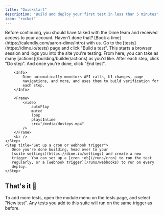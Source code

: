 ```yaml
---
title: "Quickstart"
description: "Build and deploy your first test in less than 5 minutes"
icon: "rocket"
---
```


<Note>
  Before continuing, you should have talked with the Dime team and received
  access to your account. Haven't done that? [Book a
  time](https://calendly.com/aaron-dime/intro) with us.
</Note>

<Steps titleSize="h3">
    <Step title="Start the builder">
        Go to the [tests](https://dime.io/tests) page and click 
        "Build a test". This starts a browser session and logs you
        into the site you're testing.
    </Step>
    <Step title="Define test steps">
        From here, you can take as many [actions](/building/builder/actions)
        as you'd like. After each step, click "Do step". And once you're
        done, click "End test".

        <Info>
            Dime automatically monitors API calls, UI changes, page
            navigations, and more, and uses them to build verification for
            each step.
        </Info>

        <Frame>
            <video
                autoPlay
                muted
                loop
                playsInline
                src="/media/dosteps.mp4"
            />
        </Frame>
        <br />
    </Step>
    <Step title="Set up a cron or webhook trigger">
       Once you're done building, head over to your
       [suite settings](https://dime.io/settings) and create a new
       trigger. You can set up a [cron job](/runs/cron) to run the test
       regularly, or a [webhook trigger](/runs/webhooks) to run on every
       deploy.
    </Step>

</Steps>

## That's it 🎉

To add more tests, open the module menu <Icon icon="ellipsis-vertical" />
on the tests page, and select "New test". Any tests you add to this suite
will run on the same trigger as before.
